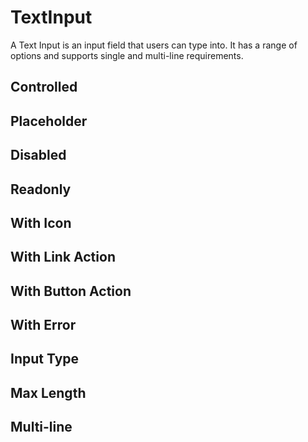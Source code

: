 

<Meta title="Forms/TextInput" component={TextInput} />

# TextInput

A Text Input is an input field that users can type into. It has a range of options and supports single and multi-line requirements.

<Canvas>
    <Story story={stories.Default} name="Default" />
</Canvas>

<ArgsTable story="Default" />

## Controlled

<Canvas>
    <Story story={stories.Controlled} />
</Canvas>

## Placeholder

<Canvas>
    <Story story={stories.Placeholder} />
</Canvas>

## Disabled

<Canvas>
    <Story story={stories.Disabled} />
</Canvas>

## Readonly

<Canvas>
    <Story story={stories.Readonly} />
</Canvas>

## With Icon

<Canvas>
    <Story story={stories.WithIcon} />
</Canvas>

## With Link Action

<Canvas>
    <Story story={stories.WithLinkAction} />
</Canvas>

## With Button Action

<Canvas>
    <Story story={stories.WithButtonAction} />
</Canvas>

## With Error

<Canvas>
    <Story story={stories.WithError} />
</Canvas>

## Input Type

<Canvas>
    <Story story={stories.Type} />
</Canvas>

## Max Length

<Canvas>
    <Story story={stories.MaxLength} />
</Canvas>

## Multi-line

<Canvas>
    <Story story={stories.Multiline} />
</Canvas>
